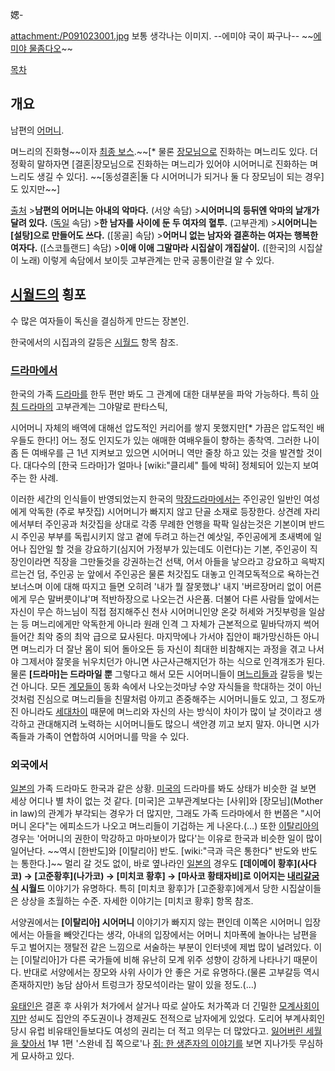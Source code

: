 媤-

attachment:/P091023001.jpg
보통 생각나는 이미지. --에미야 국이 짜구나-- ~~[[에미야 물좀다오]]~~ 

[[목차]]

== 개요 ==
남편의 [[어머니]]. 

며느리의 진화형~~이자 [[최종 보스]].~~[* 물론 [[장모님]]으로 진화하는 며느리도 있다. 더 정확히 말하자면 [결혼|장모님으로 진화하는 며느리가 있어야 시어머니로 진화하는 며느리도 생길 수 있다]. ~~[동성결혼|둘 다 시어머니가 되거나 둘 다 장모님이 되는 경우]도 있지만~~]

[http://gall.dcinside.com/board/view/?id=hit&no=9328 출처]
>'''남편의 어머니는 아내의 악마다.''' (서양 속담)
>'''시어머니의 등뒤엔 악마의 날개가 달려 있다.''' ([[독일]] 속담)
>'''한 남자를 사이에 둔 두 여자의 혈투.''' (고부관계)
>'''시어머니는 [설탕]으로 만들어도 쓰다.''' ([몽골] 속담)
>'''어머니 없는 남자와 결혼하는 여자는 행복한 여자다.''' ([스코틀랜드] 속담)
>'''이애 이애 그말마라 시집살이 개집살이.''' ([한국]의 시집살이 노래)
이렇게 속담에서 보이듯 고부관계는 만국 공통이란걸 알 수 있다.

== [[시월드]]의 횡포 ==
수 많은 여자들이 독신을 결심하게 만드는 장본인.

한국에서의 시집과의 갈등은 [[시월드]] 항목 참조.

=== [[드라마]]에서 ===
한국의 가족 [[드라마]]를 한두 편만 봐도 그 관계에 대한 대부분을 파악 가능하다. 특히 [[아침 드라마]]의 고부관계는 그야말로 판타스틱, 

시어머니 자체의 배역에 대해선 압도적인 커리어를 쌓지 못했지만[* 가끔은 압도적인 배우들도 한다!] 어느 정도 인지도가 있는 애매한 여배우들이 향하는 종착역. 그러한 나이 좀 든 여배우를 근 1년 지켜보고 있으면 시어머니 역만 줄창 하고 있는 것을 발견할 것이다. 대다수의 [한국 드라마]가 얼마나 [wiki:"클리셰" 틀에 박혀] 정체되어 있는지 보여주는 한 사례.

이러한 세간의 인식들이 반영되었는지 한국의 [[막장드라마]]에서는 주인공인 일반인 여성에게 악독한 (주로 부잣집) 시어머니가 빠지지 않고 단골 소재로 등장한다. 상견례 자리에서부터 주인공과 처갓집을 상대로 각종 무례한 언행을 팍팍 일삼는것은 기본이며 반드시 주인공 부부를 독립시키지 않고 곁에 두려고 하는건 예삿일, 주인공에게 초새벽에 일어나 집안일 할 것을 강요하기(심지어 가정부가 있는데도 이런다)는 기본, 주인공이 직장인이라면 직장을 그만둘것을 강권하는건 선택, 어서 아들을 낳으라고 강요하고 윽박지르는건 덤, 주인공 눈 앞에서 주인공은 물론 처갓집도 대놓고 인격모독적으로 욕하는건 보너스며 이에 대해 따지고 들면 오히려 '내가 뭘 잘못했냐' 내지 '버르장머리 없이 어른에게 무슨 말버릇이냐'며 적반하장으로 나오는건 사은품. 더불어 다른 사람들 앞에서는 자신이 무슨 하느님이 직접 점지해주신 천사 시어머니인양 온갖 허세와 거짓부렁을 일삼는 등 며느리에게만 악독한게 아니라 원래 인격 그 자체가 근본적으로 밑바닥까지 썩어들어간 최악 중의 최악 급으로 묘사된다. 마지막에나 가서야 집안이 패가망신하든 아니면 며느리가 더 잘난 몸이 되어 돌아오든 등 자신이 최대한 비참해지는 과정을 겪고 나서야 그제서야 잘못을 뉘우치던가 아니면 사근사근해지던가 하는 식으로 인격개조가 된다.
물론 '''[드라마]는 드라마일 뿐''' 그렇다고 해서 모든 시어머니들이 [[며느리]]들과 갈등을 빚는 건 아니다. 모든 [[계모]]들이 동화 속에서 나오는것마냥 수양 자식들을 학대하는 것이 아닌 것처럼 진심으로 며느리들을 친딸처럼 아끼고 존중해주는 시어머니들도 있고, 그 정도까진 아니라도 [[세대차이]] 때문에 며느리와 자신의 사는 방식이 차이가 많이 날 것이라고 생각하고 관대해지려 노력하는 시어머니들도 많으니 색안경 끼고 보지 말자. 아니면 시가족들과 가족이 연합하여 시어머니를 막을 수 있다.

=== 외국에서 ===
[[일본]]의 가족 드라마도 한국과 같은 상황. [[미국]]의 드라마를 봐도 상태가 비슷한 걸 보면 세상 어디나 별 차이 없는 것 같다. [미국]은 고부관계보다는 [사위]와 [장모님](Mother in law)의 관계가 부각되는 경우가 더 많지만, 그래도 가족 드라마에서 한 번쯤은 "시어머니 온다"는 에피소드가 나오고 며느리들이 기겁하는 게 나온다.(…) 또한 [[이탈리아]]의 경우는 '어머니의 권한이 막강하고 마마보이가 많다'는 이유로 한국과 비슷한 일이 많이 일어난다. ~~역시 [한반도]와 [이탈리아] 반도. [wiki:"극과 극은 통한다" 반도와 반도는 통한다.]~~ 
멀리 갈 것도 없이, 바로 옆나라인 [[일본]]의 경우도 '''[데이메이 황후](사다코) → [고준황후](나가코) → [미치코 황후] → [마사코 황태자비]로 이어지는 [[내리갈굼]]식 시월드''' 이야기가 유명하다. 특히 [미치코 황후]가 [고준황후]에게서 당한 시집살이들은 상상을 초월하는 수준. 자세한 이야기는 [미치코 황후] 항목 참조.

서양권에서는 '''[이탈리아] 시어머니''' 이야기가 빠지지 않는 편인데 이쪽은 시어머니 입장에서는 아들을 빼앗긴다는 생각, 아내의 입장에서는 어머니 치마폭에 놀아나는 남편을 두고 벌어지는 쟁탈전 같은 느낌으로 서술하는 부분이 인터넷에 제법 많이 널려있다. 이는 [이탈리아]가 다른 국가들에 비해 유난히 모계 위주 성향이 강하게 나타나기 때문이다.
반대로 서양에서는 장모와 사위 사이가 안 좋은 거로 유명하다.(물론 고부갈등 역시 존재하지만) 농담 삼아서 트렁크가 장모석이라는 말이 있을 정도.(…)

[[유태인]]은 결혼 후 사위가 처가에서 살거나 따로 살아도 처가쪽과 더 긴밀한 [[모계사회]]이지만 성씨도 집안의 주도권이나 경제권도 전적으로 남자에게 있었다. 도리어 부계사회인 당시 유럽 비유태인들보다도 여성의 권리는 더 적고 의무는 더 많았다고. [[잃어버린 세월을 찾아서]] 1부 1편 '스완네 집 쪽으로'나 [[쥐: 한 생존자의 이야기]]를 보면 지나가듯 무심하게 묘사하고 있다.
